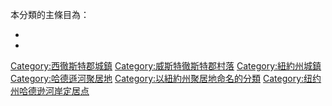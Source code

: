 {{Commons category|Ossining, New York}}
本分類的主條目為：
*{{Link-en|奧西寧鎮|Ossining (town), New York}}
*{{Link-en|奧西寧村|Ossining (village), New York}}

{{DEFAULTSORT:Ossining}}
[[Category:西徹斯特郡城鎮|Category:西徹斯特郡城鎮]]
[[Category:威斯特徹斯特郡村落|Category:威斯特徹斯特郡村落]]
[[Category:紐約州城鎮|Category:紐約州城鎮]]
[[Category:哈德遜河聚居地|Category:哈德遜河聚居地]]
[[Category:以紐約州聚居地命名的分類|Category:以紐約州聚居地命名的分類]]
[[Category:纽约州哈德逊河岸定居点|Category:纽约州哈德逊河岸定居点]]